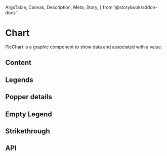   ArgsTable,
  Canvas,
  Description,
  Meta,
  Story,
} from '@storybook/addon-docs'

<Meta title="Components/Data Display/Chart/PieChart" />

# Chart

<Description>
  PieChart is a graphic component to show data and associated with a value.
</Description>

<Canvas>
  <Story name="Basic">
    <PieChart data={pieChartSimpleData} />
  </Story>
</Canvas>

## Content

<Canvas>
  <Story name="Content">
    <PieChart data={pieChartSimpleData} content="€20" />
  </Story>
</Canvas>

## Legends

<Canvas>
  <Story name="Legends">
    <PieChart data={pieChartSimpleData} content="€20" hasLegend />
  </Story>
</Canvas>

## Popper details

<Canvas>
  <Story name="Popper details">
    <PieChart data={pieChartSimpleData} content="€20" hasLegend />
  </Story>
</Canvas>

## Empty Legend

<Canvas>
  <Story name="Empty Legend">
    <PieChart emptyLegend="I'm alone in the dark" hasLegend />
  </Story>
</Canvas>

## Strikethrough

<Canvas>
  <Story name="Strikethrough">
    <PieChart hasLegend data={pieChartSimpleDiscountData} content="€0" />
  </Story>
</Canvas>

## API

<ArgsTable of={PieChart} />
